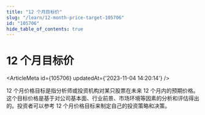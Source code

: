 ```yaml
---
title: "12 个月目标价"
slug: "/learn/12-month-price-target-105706"
id: "105706"
hide_table_of_contents: true
---
```



# 12 个月目标价

<ArticleMeta id={105706} updatedAt={'2023-11-04 14:20:14'} />
<div className='border-solid border-b border-t-0 my-4 border-[var(--ifm-color-gray-300)]' />

12 个月价格目标是指分析师或投资机构对某只股票在未来 12 个月内的预期价格。这个目标价格是基于对公司基本面、行业前景、市场环境等因素的分析和评估得出的。投资者可以参考 12 个月价格目标来制定自己的投资策略和决策。
